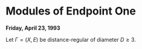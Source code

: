 # Modules of Endpoint One {#lec34}
**Friday, April 23, 1993** 

Let $\Gamma = (X,E)$ be distance-regular of diameter $D\geq 3$.

